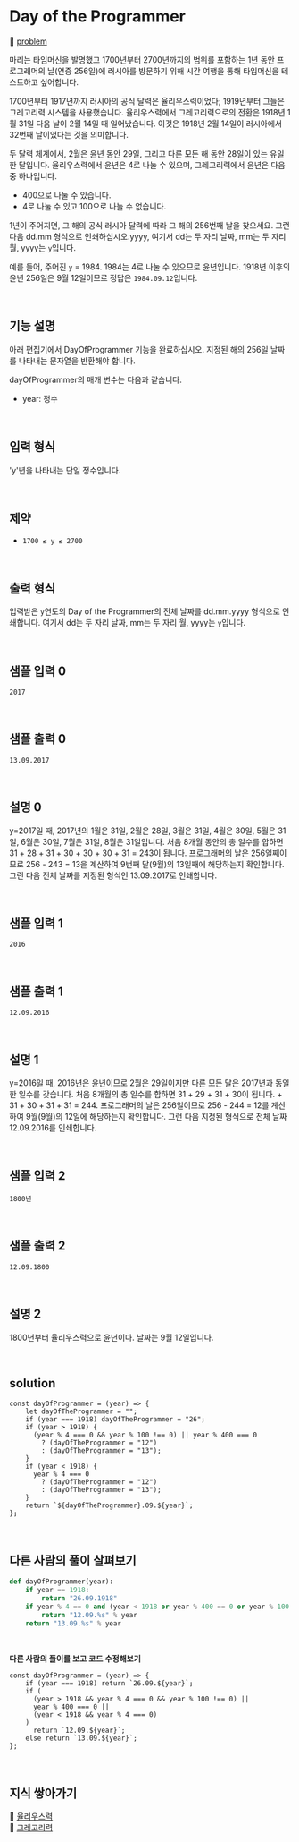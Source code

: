 # Day of the Programmer

🔗 [problem](https://www.hackerrank.com/challenges/day-of-the-programmer/problem?isFullScreen=true)

마리는 타임머신을 발명했고 1700년부터 2700년까지의 범위를 포함하는 1년 동안 프로그래머의 날(연중 256일)에 러시아를 방문하기 위해 시간 여행을 통해 타임머신을 테스트하고 싶어합니다.

1700년부터 1917년까지 러시아의 공식 달력은 율리우스력이었다; 1919년부터 그들은 그레고리력 시스템을 사용했습니다. 율리우스력에서 그레고리력으로의 전환은 1918년 1월 31일 다음 날이 2월 14일 때 일어났습니다. 이것은 1918년 2월 14일이 러시아에서 32번째 날이었다는 것을 의미합니다.

두 달력 체계에서, 2월은 윤년 동안 29일, 그리고 다른 모든 해 동안 28일이 있는 유일한 달입니다. 율리우스력에서 윤년은 4로 나눌 수 있으며, 그레고리력에서 윤년은 다음 중 하나입니다.

- 400으로 나눌 수 있습니다.
- 4로 나눌 수 있고 100으로 나눌 수 없습니다.

1년이 주어지면, 그 해의 공식 러시아 달력에 따라 그 해의 256번째 날을 찾으세요. 그런 다음 dd.mm 형식으로 인쇄하십시오.yyyy, 여기서 dd는 두 자리 날짜, mm는 두 자리 월, yyyy는 `y`입니다.

예를 들어, 주어진 `y` = 1984. 1984는 4로 나눌 수 있으므로 윤년입니다. 1918년 이후의 윤년 256일은 9월 12일이므로 정답은 `1984.09.12`입니다.

<br />

## 기능 설명

아래 편집기에서 DayOfProgrammer 기능을 완료하십시오. 지정된 해의 256일 날짜를 나타내는 문자열을 반환해야 합니다.

dayOfProgrammer의 매개 변수는 다음과 같습니다.

- year: 정수

<br />

## 입력 형식

'y'년을 나타내는 단일 정수입니다.

<br />

## 제약

- `1700 ≤ y ≤ 2700`

<br />

## 출력 형식

입력받은 `y`연도의 Day of the Programmer의 전체 날짜를 dd.mm.yyyy 형식으로 인쇄합니다. 여기서 dd는 두 자리 날짜, mm는 두 자리 월, yyyy는 `y`입니다.

<br />

## 샘플 입력 0

```
2017
```

<br />

## 샘플 출력 0

```
13.09.2017
```

<br />

## 설명 0

y=2017일 때, 2017년의 1월은 31일, 2월은 28일, 3월은 31일, 4월은 30일, 5월은 31일, 6월은 30일, 7월은 31일, 8월은 31일입니다. 처음 8개월 동안의 총 일수를 합하면 31 + 28 + 31 + 30 + 30 + 30 + 31 = 243이 됩니다. 프로그래머의 날은 256일째이므로 256 - 243 = 13을 계산하여 9번째 달(9월)의 13일째에 해당하는지 확인합니다. 그런 다음 전체 날짜를 지정된 형식인 13.09.2017로 인쇄합니다.

<br />

## 샘플 입력 1

```
2016
```

<br />

## 샘플 출력 1

```
12.09.2016
```

<br />

## 설명 1

y=2016일 때, 2016년은 윤년이므로 2월은 29일이지만 다른 모든 달은 2017년과 동일한 일수를 갖습니다. 처음 8개월의 총 일수를 합하면 31 + 29 + 31 + 30이 됩니다. + 31 + 30 + 31 + 31 = 244. 프로그래머의 날은 256일이므로 256 - 244 = 12를 계산하여 9월(9월)의 12일에 해당하는지 확인합니다. 그런 다음 지정된 형식으로 전체 날짜 12.09.2016를 인쇄합니다.

<br />

## 샘플 입력 2

```
1800년
```

<br />

## 샘플 출력 2

```
12.09.1800
```

<br />

## 설명 2

1800년부터 율리우스력으로 윤년이다. 날짜는 9월 12일입니다.

<br />

## solution

```JS
const dayOfProgrammer = (year) => {
    let dayOfTheProgrammer = "";
    if (year === 1918) dayOfTheProgrammer = "26";
    if (year > 1918) {
      (year % 4 === 0 && year % 100 !== 0) || year % 400 === 0
        ? (dayOfTheProgrammer = "12")
        : (dayOfTheProgrammer = "13");
    }
    if (year < 1918) {
      year % 4 === 0
        ? (dayOfTheProgrammer = "12")
        : (dayOfTheProgrammer = "13");
    }
    return `${dayOfTheProgrammer}.09.${year}`;
};
```

<br />

## 다른 사람의 풀이 살펴보기

```Python
def dayOfProgrammer(year):
    if year == 1918:
        return "26.09.1918"
    if year % 4 == 0 and (year < 1918 or year % 400 == 0 or year % 100 != 0):
        return "12.09.%s" % year
    return "13.09.%s" % year
```

<br />

**다른 사람의 풀이를 보고 코드 수정해보기**

```JS
const dayOfProgrammer = (year) => {
    if (year === 1918) return `26.09.${year}`;
    if (
      (year > 1918 && year % 4 === 0 && year % 100 !== 0) ||
      year % 400 === 0 ||
      (year < 1918 && year % 4 === 0)
    )
      return `12.09.${year}`;
    else return `13.09.${year}`;
};
```

<br />

## 지식 쌓아가기

🔗 [율리우스력](https://en.wikipedia.org/wiki/Julian_calendar)  
🔗 [그레고리력](https://en.wikipedia.org/wiki/Gregorian_calendar)

<br />
